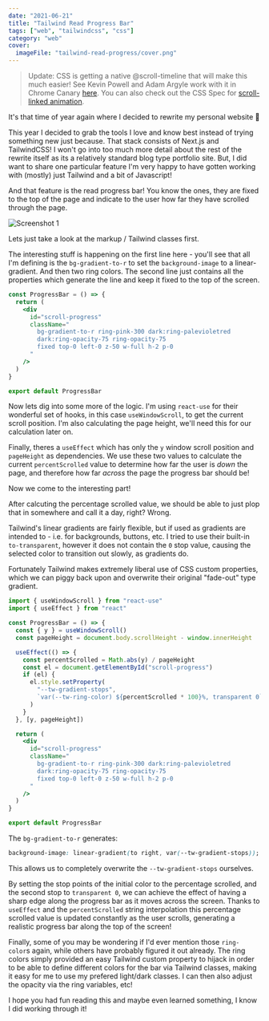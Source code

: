 ```yaml
---
date: "2021-06-21"
title: "Tailwind Read Progress Bar"
tags: ["web", "tailwindcss", "css"]
category: "web"
cover:
  imageFile: "tailwind-read-progress/cover.png"
---
```


> Update: CSS is getting a native @scroll-timeline that will make this much easier! See Kevin Powell and Adam Argyle work with it in Chrome Canary [here](https://www.youtube.com/watch?v=mzKfetD9YrA). You can also check out the CSS Spec for [scroll-linked animation](https://drafts.csswg.org/scroll-animations-1/).

It's that time of year again where I decided to rewrite my personal website 🎉

This year I decided to grab the tools I love and know best instead of trying something new just because. That stack consists of Next.js and TailwindCSS! I won't go into too much more detail about the rest of the rewrite itself as its a relatively standard blog type portfolio site. But, I did want to share one particular feature I'm very happy to have gotten working with (mostly) just Tailwind and a bit of Javascript!

And that feature is the read progress bar! You know the ones, they are fixed to the top of the page and indicate to the user how far they have scrolled through the page.

![Screenshot 1](/assets/blog/tailwind-read-progress/progress.png)

Lets just take a look at the markup / Tailwind classes first.

The interesting stuff is happening on the first line here - you'll see that all I'm defining is the `bg-gradient-to-r` to set the `background-image` to a linear-gradient. And then two ring colors. The second line just contains all the properties which generate the line and keep it fixed to the top of the screen.

<CodeEditor title="src/components/ProgressBar.tsx">

```jsx
const ProgressBar = () => {
  return (
    <div
      id="scroll-progress"
      className="
        bg-gradient-to-r ring-pink-300 dark:ring-palevioletred
        dark:ring-opacity-75 ring-opacity-75
        fixed top-0 left-0 z-50 w-full h-2 p-0 
      "
    />
  )
}

export default ProgressBar
```

</CodeEditor>

Now lets dig into some more of the logic. I'm using `react-use` for their wonderful set of hooks, in this case `useWindowScroll`, to get the current scroll position. I'm also calculating the page height, we'll need this for our calculation later on.

Finally, theres a `useEffect` which has only the `y` window scroll position and `pageHeight` as dependencies. We use these two values to calculate the current `percentScrolled` value to determine how far the user is _down_ the page, and therefore how far _across_ the page the progress bar should be!

Now we come to the interesting part!

After calcuting the percentage scrolled value, we should be able to just plop that in somewhere and call it a day, right? Wrong.

Tailwind's linear gradients are fairly flexible, but if used as gradients are intended to - i.e. for backgrounds, buttons, etc. I tried to use their built-in `to-transparent`, however it does not contain the `0` stop value, causing the selected color to transition out slowly, as gradients do.

Fortunately Tailwind makes extremely liberal use of CSS custom properties, which we can piggy back upon and overwrite their original "fade-out" type gradient.

<CodeEditor title="src/components/ProgressBar.tsx">

```jsx
import { useWindowScroll } from "react-use"
import { useEffect } from "react"

const ProgressBar = () => {
  const { y } = useWindowScroll()
  const pageHeight = document.body.scrollHeight - window.innerHeight

  useEffect(() => {
    const percentScrolled = Math.abs(y) / pageHeight
    const el = document.getElementById("scroll-progress")
    if (el) {
      el.style.setProperty(
        "--tw-gradient-stops",
        `var(--tw-ring-color) ${percentScrolled * 100}%, transparent 0`
      )
    }
  }, [y, pageHeight])

  return (
    <div
      id="scroll-progress"
      className="
        bg-gradient-to-r ring-pink-300 dark:ring-palevioletred
        dark:ring-opacity-75 ring-opacity-75
        fixed top-0 left-0 z-50 w-full h-2 p-0 
      "
    />
  )
}

export default ProgressBar
```

</CodeEditor>

The `bg-gradient-to-r` generates:

<CodeEditor>

```css
background-image: linear-gradient(to right, var(--tw-gradient-stops));
```

</CodeEditor>

This allows us to completely overwrite the `--tw-gradient-stops` ourselves.

By setting the stop points of the initial color to the percentage scrolled, and the second stop to `transparent 0`, we can achieve the effect of having a sharp edge along the progress bar as it moves across the screen. Thanks to `useEffect` and the `percentScrolled` string interpolation this percentage scrolled value is updated constantly as the user scrolls, generating a realistic progress bar along the top of the screen!

Finally, some of you may be wondering if I'd ever mention those `ring-color`s again, while others have probably figured it out already. The ring colors simply provided an easy Tailwind custom property to hijack in order to be able to define different colors for the bar via Tailwind classes, making it easy for me to use my prefered light/dark classes. I can then also adjust the opacity via the ring variables, etc!

I hope you had fun reading this and maybe even learned something, I know I did working through it!
